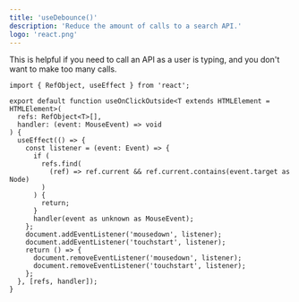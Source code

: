 ```yaml
---
title: 'useDebounce()'
description: 'Reduce the amount of calls to a search API.'
logo: 'react.png'
---
```


This is helpful if you need to call an API as a user is typing, and you don't want to make too many calls.

```tsx
import { RefObject, useEffect } from 'react';

export default function useOnClickOutside<T extends HTMLElement = HTMLElement>(
  refs: RefObject<T>[],
  handler: (event: MouseEvent) => void
) {
  useEffect(() => {
    const listener = (event: Event) => {
      if (
        refs.find(
          (ref) => ref.current && ref.current.contains(event.target as Node)
        )
      ) {
        return;
      }
      handler(event as unknown as MouseEvent);
    };
    document.addEventListener('mousedown', listener);
    document.addEventListener('touchstart', listener);
    return () => {
      document.removeEventListener('mousedown', listener);
      document.removeEventListener('touchstart', listener);
    };
  }, [refs, handler]);
}
```
